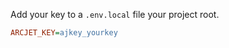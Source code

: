 Add your key to a `.env.local` file your project root.

```ini title=".env.local"
ARCJET_KEY=ajkey_yourkey
```
